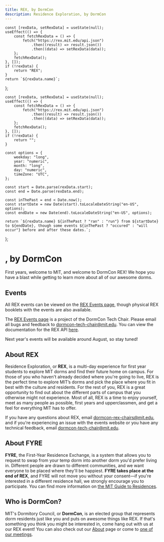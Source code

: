 ```yaml
---
title: REX, by DormCon
description: Residence Exploration, by DormCon
---
```



    const [rexData, setRexData] = useState(null);
    useEffect(() => {
        const fetchRexData = () => {
            fetch("https://rex.mit.edu/api.json")
                .then((result) => result.json())
                .then((data) => setRexData(data));
        };
        fetchRexData();
    }, []);
    if (!rexData) {
        return "REX";
    }
    return `${rexData.name}`;
};

    const [rexData, setRexData] = useState(null);
    useEffect(() => {
        const fetchRexData = () => {
            fetch("https://rex.mit.edu/api.json")
                .then((result) => result.json())
                .then((data) => setRexData(data));
        };
        fetchRexData();
    }, []);
    if (!rexData) {
        return "";
    }

    const options = {
        weekday: "long",
        year: "numeric",
        month: "long",
        day: "numeric",
        timeZone: "UTC",
    };

    const start = Date.parse(rexData.start);
    const end = Date.parse(rexData.end);

    const inThePast = end < Date.now();
    const startDate = new Date(start).toLocaleDateString("en-US", options);
    const endDate = new Date(end).toLocaleDateString("en-US", options);

    return `${rexData.name} ${inThePast ? "ran" : "run"} from ${startDate} to ${endDate}, though some events ${inThePast ? "occured" : "will occur"} before and after these dates.`;

};

# <REXName />, by DormCon

First years, welcome to MIT, and welcome to DormCon REX! We hope you have a
blast while getting to learn more about all of our awesome dorms.

## Events

All REX events can be viewed on the [REX Events page](/rex/events), though
physical REX booklets with the events are also available.

<TRexEntryButton />

The [REX Events page](/rex/events) is a project of the DormCon Tech Chair.
Please email all bugs and feedback to dormcon-tech-chair@mit.edu. You can view
the documentation for the REX API [here](/rex/api).

**<REXEventDates />** Next year's events will be available around August, so
stay tuned!

## About REX

Residence Exploration, or **REX**, is a multi-day experience for first year
students to explore MIT dorms and find their future home on campus. For those of
you who haven't already decided where you're going to live, REX is the perfect
time to explore MIT’s dorms and pick the place where you fit in best with the
culture and residents. For the rest of you, REX is a great opportunity to find
out about the different parts of campus that you otherwise might not experience.
Most of all, REX is a time to enjoy yourself, meet as many people as possible,
first years and upperclassmen, and get a feel for everything MIT has to offer.

If you have any questions about REX, email dormcon-rex-chairs@mit.edu, and if
you're experiencing an issue with the events website or you have any technical
feedback, email dormcon-tech-chair@mit.edu.

## About FYRE

**FYRE**, the First-Year Residence Exchange, is a system that allows you to
request to swap from your temp dorm into another dorm you'd prefer living in.
Different people are drawn to different communities, and we want everyone to be
placed where they'll be happiest. **FYRE takes place at the end of REX**, and
FYRE will not move you without your consent—if you're interested in a different
residence hall, we strongly encourage you to participate. You can find more
information on
[the MIT Guide to Residences](https://mitguidetoresidences.mit.edu/first-year-housing-process).

## Who is DormCon?

MIT's Dormitory Council, or **DormCon**, is an elected group that represents
dorm residents just like you and puts on awesome things like REX. If that's
something you think you might be interested in, come hang out with us at our REX
event! You can also check out our [About](/about) page or come to
[one of our meetings](/about/meetings).
